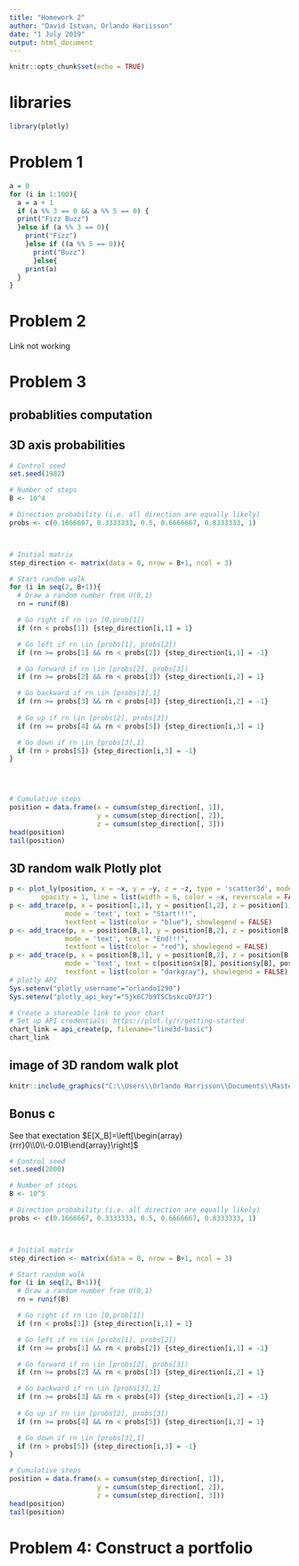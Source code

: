```yaml
---
title: "Homework 2"
author: "David Istvan, Orlando Hariisson"
date: "1 July 2019"
output: html_document
---
```


```r
knitr::opts_chunk$set(echo = TRUE)
```

# libraries
```r
library(plotly)
```

# Problem 1

```r
a = 0
for (i in 1:100){
  a = a + 1
  if (a %% 3 == 0 && a %% 5 == 0) {
  print("Fizz Buzz")
  }else if (a %% 3 == 0){
    print("Fizz")
    }else if ((a %% 5 == 0)){
      print("Buzz")
      }else{
    print(a)
  }
}
```

# Problem 2
Link not working




# Problem 3
## probablities computation


## 3D axis probabilities
```r
# Control seed
set.seed(1982)

# Number of steps
B <- 10^4

# Direction probability (i.e. all direction are equally likely)
probs <- c(0.1666667, 0.3333333, 0.5, 0.6666667, 0.8333333, 1)



# Initial matrix
step_direction <- matrix(data = 0, nrow = B+1, ncol = 3)

# Start random walk
for (i in seq(2, B+1)){
  # Draw a random number from U(0,1)
  rn = runif(B)

  # Go right if rn \in [0,prob[1])
  if (rn < probs[1]) {step_direction[i,1] = 1}

  # Go left if rn \in [probs[1], probs[2])
  if (rn >= probs[1] && rn < probs[2]) {step_direction[i,1] = -1}

  # Go forward if rn \in [probs[2], probs[3])
  if (rn >= probs[2] && rn < probs[3]) {step_direction[i,2] = 1}

  # Go backward if rn \in [probs[3],1]
  if (rn >= probs[3] && rn < probs[4]) {step_direction[i,2] = -1}
  
  # Go up if rn \in [probs[2], probs[3])
  if (rn >= probs[4] && rn < probs[5]) {step_direction[i,3] = 1}

  # Go down if rn \in [probs[3],1]
  if (rn > probs[5]) {step_direction[i,3] = -1}
}


  

```

```r
# Cumulative steps
position = data.frame(x = cumsum(step_direction[, 1]), 
                      y = cumsum(step_direction[, 2]),
                      z = cumsum(step_direction[, 3]))
head(position)
tail(position)
```


## 3D random walk Plotly plot
```r
p <- plot_ly(position, x = ~x, y = ~y, z = ~z, type = 'scatter3d', mode = 'lines',
        opacity = 1, line = list(width = 6, color = ~x, reverscale = FALSE))
p <- add_trace(p, x = position[1,1], y = position[1,2], z = position[1,3],
              mode = 'text', text = "Start!!!",
              textfont = list(color = "blue"), showlegend = FALSE) 
p <- add_trace(p, x = position[B,1], y = position[B,2], z = position[B,3],
              mode = 'text', text = "End!!!",
              textfont = list(color = "red"), showlegend = FALSE)
p <- add_trace(p, x = position[B,1], y = position[B,2], z = position[B,3],
              mode = 'text', text = c(position$x[B], position$y[B], position$z[B]),
              textfont = list(color = "darkgray"), showlegend = FALSE) 
# plotly API
Sys.setenv("plotly_username"="orlando1290")
Sys.setenv("plotly_api_key"="Sjk6C7b9TSCbskcuDYJ7")

# Create a shareable link to your chart
# Set up API credentials: https://plot.ly/r/getting-started
chart_link = api_create(p, filename="line3d-basic")
chart_link
```

## image of 3D random walk plot
```r
knitr::include_graphics("C:\\Users\\Orlando Harrisson\\Documents\\Master Business Analytics\\4th Semester\\Summer School\\day_2\\stat297hw2\\line3d-basic.jpeg")
```


## Bonus c
See that exectation $E[X_B]=\left[\begin{array}{rrr}0\\0\\-0.01B\end{array}\right]$ 
```r
# Control seed
set.seed(2000)

# Number of steps
B <- 10^5

# Direction probability (i.e. all direction are equally likely)
probs <- c(0.1666667, 0.3333333, 0.5, 0.6666667, 0.8333333, 1)



# Initial matrix
step_direction <- matrix(data = 0, nrow = B+1, ncol = 3)

# Start random walk
for (i in seq(2, B+1)){
  # Draw a random number from U(0,1)
  rn = runif(B)

  # Go right if rn \in [0,prob[1])
  if (rn < probs[1]) {step_direction[i,1] = 1}

  # Go left if rn \in [probs[1], probs[2])
  if (rn >= probs[1] && rn < probs[2]) {step_direction[i,1] = -1}

  # Go forward if rn \in [probs[2], probs[3])
  if (rn >= probs[2] && rn < probs[3]) {step_direction[i,2] = 1}

  # Go backward if rn \in [probs[3],1]
  if (rn >= probs[3] && rn < probs[4]) {step_direction[i,2] = -1}
  
  # Go up if rn \in [probs[2], probs[3])
  if (rn >= probs[4] && rn < probs[5]) {step_direction[i,3] = 1}

  # Go down if rn \in [probs[3],1]
  if (rn > probs[5]) {step_direction[i,3] = -1}
}

# Cumulative steps
position = data.frame(x = cumsum(step_direction[, 1]), 
                      y = cumsum(step_direction[, 2]),
                      z = cumsum(step_direction[, 3]))
head(position)
tail(position)
```


# Problem 4: Construct a portfolio

```r

```

